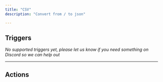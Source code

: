 ```yaml
---
title: "CSV"
description: "Convert from / to json"

---
```


## Triggers

*No supported triggers yet, please let us know if you need something on Discord so we can help out* 


---

## Actions

